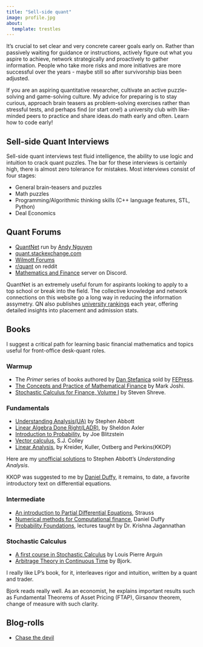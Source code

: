 ```yaml
---
title: "Sell-side quant"
image: profile.jpg
about:
  template: trestles
---
```


It's crucial to set clear and very concrete career goals early on. Rather than passively waiting for guidance or instructions, actively figure out what you aspire to achieve, network strategically and proactively to gather information. People who take more risks and more initiatives are more successful over the years - maybe still so after survivorship bias been adjusted.

If you are an aspiring quantitative researcher, cultivate an active puzzle-solving and game-solving culture. My advice for preparing is to stay curious, approach brain teasers as problem-solving exercises rather than stressful tests, and perhaps find (or start one!) a university club with like-minded peers to practice and share ideas.do math early and often. Learn how to code early! 

## Sell-side Quant Interviews

Sell-side quant interviews test fluid intelligence, the ability to use logic and intuition to crack quant puzzles. The bar for these interviews is certainly high, there is almost zero tolerance for mistakes. Most interviews consist of four stages:

- General brain-teasers and puzzles
- Math puzzles
- Programming/Algorithmic thinking skills (C++ language features, STL, Python)
- Deal Economics

## Quant Forums 

- [QuantNet](https://quantnet.com/) run by [Andy Nguyen](https://www.linkedin.com/in/nguyenandy/)
- [quant.stackexchange.com](https://quant.stackexchange.com/)
- [Wilmott Forums](https://forum.wilmott.com/)
- [r/quant](https://www.reddit.com/r/quant/) on reddit
- [Mathematics and Finance](https://discord.gg/vqat3fjeJ4) server on Discord.

QuantNet is an extremely useful forum for aspirants looking to apply to a top school or break into the field. The collective knowledge and network connections on this website go a long way in reducing the information assymetry. QN also publishes [university rankings](https://quantnet.com/mfe-programs-rankings/) each year, offering detailed insights into placement and admission stats.

## Books

I suggest a critical path for learning basic financial mathematics and topics useful for front-office desk-quant roles.

### Warmup

- The *Primer* series of books authored by [Dan Stefanica](https://www.linkedin.com/in/danstefanica/) sold by [FEPress](https://www.fepress.org/). 
- [The Concepts and Practice of Mathematical Finance](https://www.amazon.co.uk/Concepts-Practice-Mathematical-Finance-Mathematics/dp/B00NBKTGPG/ref=sr_1_2?crid=397JVNVR3MMNA&dib=eyJ2IjoiMSJ9.bhcIN-h8O58E0LX-LcQanTMTvCsP81SewjvCLPGv7n9x_rlgz1_tQ0weUSmCh8iDkI9CrxR0M_qkz7n1E1t7dk26r9as6UV1BgB0fmNQCH4FfoBEoxT4swQNVjpmNtBWWyq1b00FKbgMs8O5D9KjnuaBFobLJUDsxY3dIqrslg1WPSjYiXwejWXuIDvhdb3enrl0_QeTADay4P-MxX1I4A.kftwqhGAo3x5rNOtgh5hQMaJhh_ANU6fmzHMGsQPA9g&dib_tag=se&keywords=mark+joshi&qid=1747499388&sprefix=Mark+Joshi%2Caps%2C69&sr=8-2) by Mark Joshi.
- [Stochastic Calculus for Finance, Volume I](https://www.amazon.co.uk/Stochastic-Calculus-Finance-Binomial-Textbooks/dp/0387249680) by Steven Shreve.


### Fundamentals

- [Understanding Analysis(UA)](https://www.amazon.co.uk/Understanding-Analysis-Undergraduate-Texts-Mathematics/dp/1493927116) by Stephen Abbott
- [Linear Algebra Done Right(LADR)](https://www.amazon.co.uk/Linear-Algebra-Right-Undergraduate-Mathematics/dp/3031410254/ref=sr_1_1?crid=1GOHV7D8P3A4H&dib=eyJ2IjoiMSJ9.DmzIIr_k2TE1ZpynpYrRYWslxijDaHNa7VS6HNybHy_PZgfJQ-koG7fXX9MB1DLVOVAorO-JF8SFZzk1tBb7rOuRVo_arCht5_ivDxss_TE.7JxPl_YMga1pRy_4iWqyZY8emGG_ONXGkKzmohQ0bC8&dib_tag=se&keywords=linear+algebra+done+right+by+sheldon+axler&qid=1747426518&sprefix=Linear+Algebra+done+right%2Caps%2C72&sr=8-1), by Sheldon Axler
- [Introduction to Probability](https://www.amazon.co.uk/Introduction-Probability-Chapman-Statistical-Science/dp/1138369918/ref=sr_1_1?crid=OWX3F9QJTE1Z&dib=eyJ2IjoiMSJ9.r9c6SbhN4HF8-_4qdahb9ZkwtpZvJAW5RDGrXt8zWNJW9N_vMv0oz8lb78rgnOEiOoqwNCcop_1AJc6LkQP6Lg.mFg5HAIMfzJTZtx6j57onWoXAwfPup8dewp3bKUY1zg&dib_tag=se&keywords=Introduction+to+probability+and+statistics+by+Joe+Blitzstein&qid=1747426554&sprefix=introduction+to+probability+and+statistics+by+joe+blitzstein%2Caps%2C101&sr=8-1), by Joe Blitzstein
- [Vector calculus](https://www.amazon.co.uk/Vector-Calculus-Susan-J-Colley/dp/0131858742/ref=sr_1_10?crid=YCVDLRKX1UQE&dib=eyJ2IjoiMSJ9.mQ6rWEh798uxknHgBFcYmm5wzN00P015g3grj5A-D8iZuG54gAiIe_n9I9nXD98dqq7-VkdhQXYTUovw1XeSCjsx6IrTwEz54S27fbR59E7rKVBmyDr5bIJwfFzmXxbMwZzIfRUCMKPkbNntrlL-XCami7kMJh_dNFxfYR_rhRUMlHQ_GsMo3BfsIVw7oJ_rzW7vqTq0AYFE8ya3x5udjRvS89LLC2aKBoagy6ZPGFg.nFGNxetqhu5CvqA8g2jqa4BfHGDZZ4ebCoRvUSockVA&dib_tag=se&keywords=vector+calculus&qid=1747426592&sprefix=vector+calculus+%2Caps%2C132&sr=8-10), S.J. Colley
- [Linear Analysis](https://www.scribd.com/document/378402156/203672883-Kreider-Introduction-to-Linear-Analysis-pdf), by Kreider, Kuller, Ostberg and Perkins(KKOP)

Here are my [unofficial solutions](https://github.com/quasar-chunawala/real-analysis) to  Stephen Abbott's *Understanding Analysis*. 

KKOP was suggested to me by [Daniel Duffy](https://www.linkedin.com/in/daniel-j-duffy-phd-a6ab3912/), it remains, to date, a favorite introductory text on differential equations. 

### Intermediate

- [An introduction to Partial Differential Equations](https://www.amazon.co.uk/Partial-Differential-Equations-Walter-Strauss/dp/0470054565), Strauss
- [Numerical methods for Computational finance](https://www.amazon.co.uk/Numerical-Methods-Computational-Finance-Differential/dp/1119719674/ref=asc_df_1119719674?mcid=f23fcebb9df63c16bce9274c432d53e6&hvocijid=14861566480621864854-1119719674-&hvexpln=74&tag=googshopuk-21&linkCode=df0&hvadid=696285193871&hvpos=&hvnetw=g&hvrand=14861566480621864854&hvpone=&hvptwo=&hvqmt=&hvdev=c&hvdvcmdl=&hvlocint=&hvlocphy=1006993&hvtargid=pla-2281435176658&psc=1&gad_source=1), Daniel Duffy
- [Probability Foundations](https://www.youtube.com/watch?v=_FTYrQtrDps), lectures taught by Dr. Krishna Jagannathan

### Stochastic Calculus

- [A first course in Stochastic Calculus](https://www.amazon.co.uk/Course-Stochastic-Calculus-Applied-Undergraduate/dp/1470464888) by Louis Pierre Arguin
- [Arbitrage Theory in Continuous Time](https://www.amazon.co.uk/Arbitrage-Theory-Continuous-Oxford-Finance/dp/0198851618/ref=sr_1_1?crid=1F6V3IL469WWT&dib=eyJ2IjoiMSJ9.vE00KIRWxBln9jZ27mMlMzT_3HHqRBteplNra0_ysjWl7vpubsVd9rTlE4hmlEgWdxWo-yONOxVdMkeZhiZ7U1eSw7K60mSjWSN4l4MI64ynR0K6IyW-KMwJ-GlgPB3p.LQqQ_DAn3-E9dX17QeOztOqrPIQ1QpUSC0-LGTVjlLs&dib_tag=se&keywords=Arbitrage+Pricing+in+COntinuous+time&qid=1747499743&s=books&sprefix=arbitrage+pricing+in+continuous+time%2Cstripbooks%2C56&sr=1-1) by Bjork.

I really like LP's book, for it, interleaves rigor and intuition, written by a quant and trader.

Bjork reads really well. As an economist, he explains important results such as Fundamental Theorems of Asset Pricing (FTAP), Girsanov theorem, change of measure with such clarity.

## Blog-rolls

- [Chase the devil](https://chasethedevil.github.io/)

